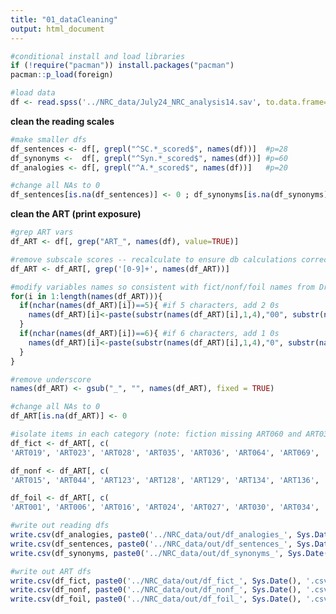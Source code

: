```yaml
---
title: "01_dataCleaning"
output: html_document
---
```


```r

#conditional install and load libraries
if (!require("pacman")) install.packages("pacman")
pacman::p_load(foreign)

#load data
df <- read.spss('../NRC_data/July24_NRC_analysis14.sav', to.data.frame=TRUE) #used for SEM analysis

```

__clean the reading scales__

```r

#make smaller dfs
df_sentences <- df[, grepl("^SC.*_scored$", names(df))]  #p=28
df_synonyms <-  df[, grepl("^Syn.*_scored$", names(df))] #p=60
df_analogies <- df[, grepl("^A.*_scored$", names(df))]   #p=20

#change all NAs to 0 
df_sentences[is.na(df_sentences)] <- 0 ; df_synonyms[is.na(df_synonyms)] <- 0 ; df_analogies[is.na(df_analogies)] <- 0

```

__clean the ART (print exposure)__

```r

#grep ART vars
df_ART <- df[, grep("ART_", names(df), value=TRUE)] 

#remove subscale scores -- recalculate to ensure db calculations correct (leverage no numeric values in var name)
df_ART <- df_ART[, grep('[0-9]+', names(df_ART))]

#modify variables names so consistent with fict/nonf/foil names from Dr. Mar/Eric -- make 6 digits
for(i in 1:length(names(df_ART))){
  if(nchar(names(df_ART)[i])==5){ #if 5 characters, add 2 0s
    names(df_ART)[i]<-paste(substr(names(df_ART)[i],1,4),"00", substr(names(df_ART)[i],5,5), sep="")
  }
  if(nchar(names(df_ART)[i])==6){ #if 6 characters, add 1 0s
    names(df_ART)[i]<-paste(substr(names(df_ART)[i],1,4),"0", substr(names(df_ART)[i],5,6), sep="")
  }
}

#remove underscore
names(df_ART) <- gsub("_", "", names(df_ART), fixed = TRUE) 

#change all NAs to 0 
df_ART[is.na(df_ART)] <- 0

#isolate items in each category (note: fiction missing ART060 and ART031)
df_fict <- df_ART[, c(
'ART019', 'ART023', 'ART028', 'ART035', 'ART036', 'ART064', 'ART069', 'ART073', 'ART077', 'ART083', 'ART085', 'ART087', 'ART091', 'ART102', 'ART117', 'ART121', 'ART122', 'ART132', 'ART140', 'ART141', 'ART157', 'ART163', 'ART179', 'ART192', 'ART002', 'ART009', 'ART011', 'ART037', 'ART051', 'ART056', 'ART058', 'ART071', 'ART079', 'ART104', 'ART105', 'ART112', 'ART131', 'ART138', 'ART146', 'ART149', 'ART150', 'ART151', 'ART156', 'ART162', 'ART181', 'ART182', 'ART183', 'ART191', 'ART198', 'ART012', 'ART018', 'ART020', 'ART026', 'ART032', 'ART042', 'ART048', 'ART065', 'ART070', 'ART074', 'ART081', 'ART096', 'ART097', 'ART098', 'ART099', 'ART101', 'ART107', 'ART119', 'ART133', 'ART135', 'ART168', 'ART170', 'ART171', 'ART173', 'ART003', 'ART054', 'ART066', 'ART093', 'ART125', 'ART142', 'ART186', 'ART190', 'ART193', 'ART200', 'ART004', 'ART005', 'ART008', 'ART017', 'ART021', 'ART022', 'ART038', 'ART059', 'ART067', 'ART082', 'ART084', 'ART089', 'ART090', 'ART094', 'ART111', 'ART147', 'ART166', 'ART172', 'ART187', 'ART188', 'ART189', 'ART194', 'ART196', 'ART197', 'ART199')]

df_nonf <- df_ART[, c(
'ART015', 'ART044', 'ART123', 'ART128', 'ART129', 'ART134', 'ART136', 'ART148', 'ART158', 'ART180', 'ART029', 'ART045', 'ART068', 'ART076', 'ART110', 'ART114', 'ART120', 'ART145', 'ART160', 'ART177', 'ART007', 'ART033', 'ART039', 'ART046', 'ART086', 'ART118', 'ART154', 'ART175', 'ART176', 'ART185', 'ART010', 'ART014', 'ART025', 'ART075', 'ART078', 'ART088', 'ART095', 'ART124', 'ART137', 'ART167', 'ART013', 'ART047', 'ART080', 'ART103', 'ART109', 'ART130', 'ART143', 'ART144', 'ART165', 'ART174')]

df_foil <- df_ART[, c(
'ART001', 'ART006', 'ART016', 'ART024', 'ART027', 'ART030', 'ART034', 'ART040', 'ART041', 'ART043', 'ART049', 'ART050', 'ART052', 'ART053', 'ART055', 'ART057', 'ART061', 'ART062', 'ART063', 'ART072', 'ART092', 'ART100', 'ART106', 'ART108', 'ART113', 'ART115', 'ART116', 'ART126', 'ART127', 'ART139', 'ART152', 'ART153', 'ART155', 'ART159', 'ART161', 'ART164', 'ART169', 'ART178', 'ART184', 'ART195')]

```

```r

#write out reading dfs
write.csv(df_analogies, paste0('../NRC_data/out/df_analogies_', Sys.Date(), '.csv', sep=''), row.names = F)
write.csv(df_sentences, paste0('../NRC_data/out/df_sentences_', Sys.Date(), '.csv', sep=''), row.names = F)
write.csv(df_synonyms, paste0('../NRC_data/out/df_synonyms_', Sys.Date(), '.csv', sep=''), row.names = F)

#write out ART dfs
write.csv(df_fict, paste0('../NRC_data/out/df_fict_', Sys.Date(), '.csv', sep=''), row.names = F)
write.csv(df_nonf, paste0('../NRC_data/out/df_nonf_', Sys.Date(), '.csv', sep=''), row.names = F)
write.csv(df_foil, paste0('../NRC_data/out/df_foil_', Sys.Date(), '.csv', sep=''), row.names = F)

```

